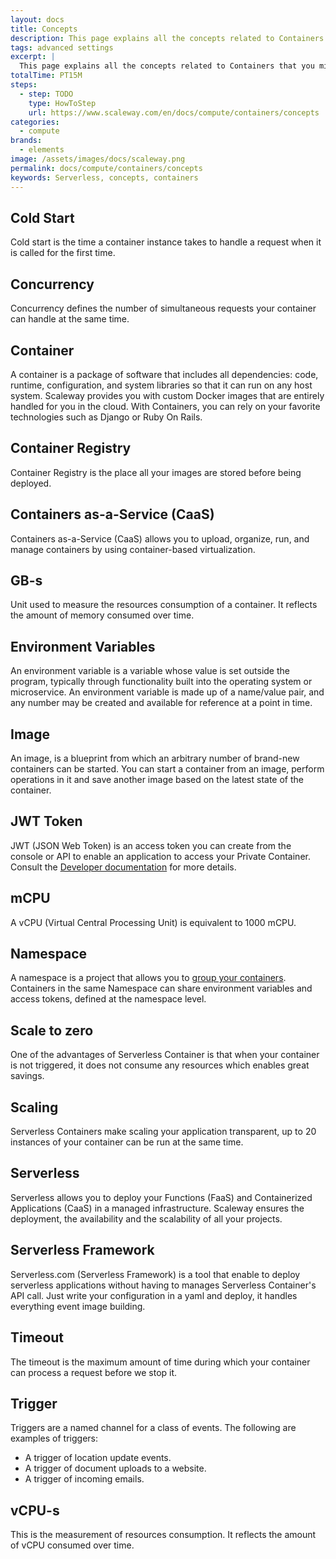 ```yaml
---
layout: docs
title: Concepts
description: This page explains all the concepts related to Containers Functions
tags: advanced settings
excerpt: |
  This page explains all the concepts related to Containers that you might encounter while using Scaleway products and ressources.
totalTime: PT15M
steps:
  - step: TODO
    type: HowToStep
    url: https://www.scaleway.com/en/docs/compute/containers/concepts
categories:
  - compute
brands:
  - elements
image: /assets/images/docs/scaleway.png
permalink: docs/compute/containers/concepts
keywords: Serverless, concepts, containers
---
```


<Concept opened>

## Cold Start

Cold start is the time a container instance takes to handle a request when it is called for the first time.

</Concept>

<Concept opened>

## Concurrency

Concurrency defines the number of simultaneous requests your container can handle at the same time.

</Concept>

<Concept opened>

## Container 

A container is a package of software that includes all dependencies: code, runtime, configuration, and system libraries so that it can run on any host system. Scaleway provides you with custom Docker images that are entirely handled for you in the cloud. With Containers, you can rely on your favorite technologies such as Django or Ruby On Rails.

</Concept>


<Concept opened>

## Container Registry 

Container Registry is the place all your images are stored before being deployed.

</Concept>

<Concept>

## Containers as-a-Service (CaaS)

Containers as-a-Service (CaaS) allows you to upload, organize, run, and manage containers by using container-based virtualization.

</Concept>

<Concept>

## GB-s

Unit used to measure the resources consumption of a container. It reflects the amount of memory consumed over time. 

</Concept>

<Concept>

## Environment Variables

An environment variable is a variable whose value is set outside the program, typically through functionality built into the operating system or microservice. An environment variable is made up of a name/value pair, and any number may be created and available for reference at a point in time.

</Concept>

<Concept>

## Image

An image, is a blueprint from which an arbitrary number of brand-new containers can be started. You can start a container from an image, perform operations in it and save another image based on the latest state of the container.

</Concept>

<Concept>

## JWT Token

JWT (JSON Web Token) is an access token you can create from the console or API to enable an application to access your Private Container. Consult the [Developer documentation](https://developers.scaleway.com/en/products/containers/api/#tokens) for more details.

</Concept>

<Concept>

## mCPU


A vCPU (Virtual Central Processing Unit) is equivalent to 1000 mCPU.

</Concept>

<Concept>

## Namespace

A namespace is a project that allows you to [group your containers](/compute/containers/how-to/create-a-containers-namespace/). Containers in the same Namespace can share environment variables and access tokens, defined at the namespace level.

</Concept>

<Concept>

## Scale to zero

One of the advantages of Serverless Container is that when your container is not triggered, it does not consume any resources which enables great savings.

</Concept>

<Concept>

## Scaling

Serverless Containers make scaling your application transparent, up to 20 instances of your container can be run at the same time.

</Concept>

<Concept>

## Serverless

Serverless allows you to deploy your Functions (FaaS) and Containerized Applications (CaaS) in a managed infrastructure. Scaleway ensures the deployment, the availability and the scalability of all your projects.

</Concept>

<Concept>

## Serverless Framework

Serverless.com (Serverless Framework) is a tool that enable to deploy serverless applications without having to manages Serverless Container's API call. Just write your configuration in a yaml and deploy, it handles everything event image building.

</Concept>

<Concept>

## Timeout

The timeout is the maximum amount of time during which your container can process a request before we stop it.

</Concept>

<Concept>

## Trigger

Triggers are a named channel for a class of events. The following are examples of triggers:

- A trigger of location update events.
- A trigger of document uploads to a website.
- A trigger of incoming emails.

</Concept>

<Concept>

## vCPU-s


This is the measurement of resources consumption. It reflects the amount of vCPU consumed over time. 


</Concept>
